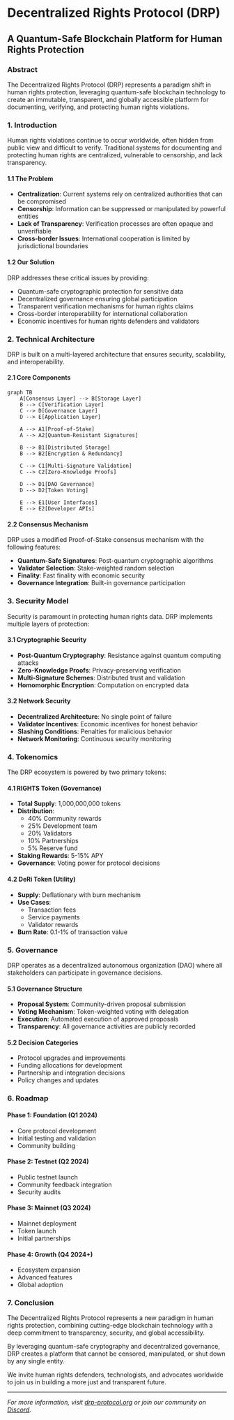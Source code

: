 # Decentralized Rights Protocol (DRP)
## A Quantum-Safe Blockchain Platform for Human Rights Protection

### Abstract

The Decentralized Rights Protocol (DRP) represents a paradigm shift in human rights protection, leveraging quantum-safe blockchain technology to create an immutable, transparent, and globally accessible platform for documenting, verifying, and protecting human rights violations.

### 1. Introduction

Human rights violations continue to occur worldwide, often hidden from public view and difficult to verify. Traditional systems for documenting and protecting human rights are centralized, vulnerable to censorship, and lack transparency.

#### 1.1 The Problem

- **Centralization**: Current systems rely on centralized authorities that can be compromised
- **Censorship**: Information can be suppressed or manipulated by powerful entities
- **Lack of Transparency**: Verification processes are often opaque and unverifiable
- **Cross-border Issues**: International cooperation is limited by jurisdictional boundaries

#### 1.2 Our Solution

DRP addresses these critical issues by providing:

- Quantum-safe cryptographic protection for sensitive data
- Decentralized governance ensuring global participation
- Transparent verification mechanisms for human rights claims
- Cross-border interoperability for international collaboration
- Economic incentives for human rights defenders and validators

### 2. Technical Architecture

DRP is built on a multi-layered architecture that ensures security, scalability, and interoperability.

#### 2.1 Core Components

```mermaid
graph TB
    A[Consensus Layer] --> B[Storage Layer]
    B --> C[Verification Layer]
    C --> D[Governance Layer]
    D --> E[Application Layer]
    
    A --> A1[Proof-of-Stake]
    A --> A2[Quantum-Resistant Signatures]
    
    B --> B1[Distributed Storage]
    B --> B2[Encryption & Redundancy]
    
    C --> C1[Multi-Signature Validation]
    C --> C2[Zero-Knowledge Proofs]
    
    D --> D1[DAO Governance]
    D --> D2[Token Voting]
    
    E --> E1[User Interfaces]
    E --> E2[Developer APIs]
```

#### 2.2 Consensus Mechanism

DRP uses a modified Proof-of-Stake consensus mechanism with the following features:

- **Quantum-Safe Signatures**: Post-quantum cryptographic algorithms
- **Validator Selection**: Stake-weighted random selection
- **Finality**: Fast finality with economic security
- **Governance Integration**: Built-in governance participation

### 3. Security Model

Security is paramount in protecting human rights data. DRP implements multiple layers of protection:

#### 3.1 Cryptographic Security

- **Post-Quantum Cryptography**: Resistance against quantum computing attacks
- **Zero-Knowledge Proofs**: Privacy-preserving verification
- **Multi-Signature Schemes**: Distributed trust and validation
- **Homomorphic Encryption**: Computation on encrypted data

#### 3.2 Network Security

- **Decentralized Architecture**: No single point of failure
- **Validator Incentives**: Economic incentives for honest behavior
- **Slashing Conditions**: Penalties for malicious behavior
- **Network Monitoring**: Continuous security monitoring

### 4. Tokenomics

The DRP ecosystem is powered by two primary tokens:

#### 4.1 RIGHTS Token (Governance)

- **Total Supply**: 1,000,000,000 tokens
- **Distribution**: 
  - 40% Community rewards
  - 25% Development team
  - 20% Validators
  - 10% Partnerships
  - 5% Reserve fund
- **Staking Rewards**: 5-15% APY
- **Governance**: Voting power for protocol decisions

#### 4.2 DeRi Token (Utility)

- **Supply**: Deflationary with burn mechanism
- **Use Cases**:
  - Transaction fees
  - Service payments
  - Validator rewards
- **Burn Rate**: 0.1-1% of transaction value

### 5. Governance

DRP operates as a decentralized autonomous organization (DAO) where all stakeholders can participate in governance decisions.

#### 5.1 Governance Structure

- **Proposal System**: Community-driven proposal submission
- **Voting Mechanism**: Token-weighted voting with delegation
- **Execution**: Automated execution of approved proposals
- **Transparency**: All governance activities are publicly recorded

#### 5.2 Decision Categories

- Protocol upgrades and improvements
- Funding allocations for development
- Partnership and integration decisions
- Policy changes and updates

### 6. Roadmap

#### Phase 1: Foundation (Q1 2024)
- Core protocol development
- Initial testing and validation
- Community building

#### Phase 2: Testnet (Q2 2024)
- Public testnet launch
- Community feedback integration
- Security audits

#### Phase 3: Mainnet (Q3 2024)
- Mainnet deployment
- Token launch
- Initial partnerships

#### Phase 4: Growth (Q4 2024+)
- Ecosystem expansion
- Advanced features
- Global adoption

### 7. Conclusion

The Decentralized Rights Protocol represents a new paradigm in human rights protection, combining cutting-edge blockchain technology with a deep commitment to transparency, security, and global accessibility.

By leveraging quantum-safe cryptography and decentralized governance, DRP creates a platform that cannot be censored, manipulated, or shut down by any single entity.

We invite human rights defenders, technologists, and advocates worldwide to join us in building a more just and transparent future.

---

*For more information, visit [drp-protocol.org](https://drp-protocol.org) or join our community on [Discord](https://discord.gg/drp-protocol).*

